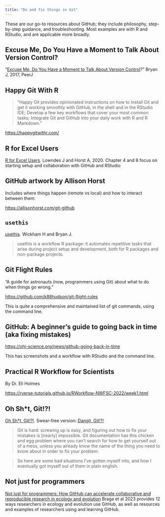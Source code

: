 ```yaml
---
title: "Do and fix things in Git"
---
```


These are our go-to resources about GitHub; they include philosophy, step-by-step guidance, and troubleshooting. Most examples are with R and RStudio, and are applicable more broadly.

## Excuse Me, Do You Have a Moment to Talk About Version Control?

"[Excuse Me, Do You Have a Moment to Talk About Version Control](https://peerj.com/preprints/3159/)?" Bryan J, 2017, PeerJ 

## Happy Git With R

> "Happy Git provides opinionated instructions on how to Install Git and get it working smoothly with GitHub, in the shell and in the RStudio IDE; Develop a few key workflows that cover your most common tasks; Integrate Git and GitHub into your daily work with R and R Markdown."

<https://happygitwithr.com/>

## R for Excel Users

[R for Excel Users](https://rstudio-conf-2020.github.io/r-for-excel/). Lowndes J and Horst A, 2020. Chapter 4 and 8 focus on starting setup and collaboration with GitHub and RStudio

## GitHub artwork by Allison Horst

Includes where things happen (remote vs local) and how to interact between them:

<https://allisonhorst.com/git-github>

## `usethis`

[usethis](https://usethis.r-lib.org/). Wickham H and Bryan J.

> usethis is a workflow R package: it automates repetitive tasks that arise during project setup and development, both for R packages and non-package projects.

## Git Flight Rules

"A guide for astronauts (now, programmers using Git) about what to do when things go wrong."

<https://github.com/k88hudson/git-flight-rules>

This is quite a comprehensive and maintained list of git commands, using the command line.

## GitHub: A beginner's guide to going back in time (aka fixing mistakes)

<https://ohi-science.org/news/github-going-back-in-time>

This has screenshots and a workflow with RStudio and the command line.

## Practical R Workflow for Scientists

By Dr. Eli Holmes

<https://rverse-tutorials.github.io/RWorkflow-NWFSC-2022/week1.html>

## Oh Sh*t, Git!?!

[Oh Sh*t, Git!?!](https://ohshitgit.com/). Swear-free version: [Dangit, Git!?!](https://dangitgit.com/)

> Git is hard: screwing up is easy, and figuring out how to fix your mistakes is [nearly] impossible. Git documentation has this chicken and egg problem where you can't search for how to get yourself out of a mess, unless you already know the name of the thing you need to know about in order to fix your problem.

> So here are some bad situations I've gotten myself into, and how I eventually got myself out of them in plain english.

## Not just for programmers

[Not just for programmers: How GitHub can accelerate collaborative and reproducible research in ecology and evolution](https://besjournals.onlinelibrary.wiley.com/doi/10.1111/2041-210X.14108) Braga et al 2023 provides 12 ways researchers in ecology and evolution use GitHub, as well as resources and examples of researchers using and learning GitHub. 


